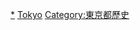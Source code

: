 {{Template:Category:日本都道府縣的行政區劃 (廢除)|東京都}}

[[Category:東京都的市町村|*]]
[[Category:日本已廢除的市町村|Tokyo]]
[[Category:東京都歷史|Category:東京都歷史]]